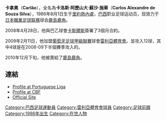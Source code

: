 {{Link style|time=2015-12-11T05:12:41+00:00}}
{{Infobox football biography 2
| playername          = 卡拿奧<br>Carlão
| fullname            = Carlos Alexandre de Souza Silva
| dateofbirth         = {{birth date and age|1986|8|1|df=y}}
| cityofbirth         = [[里約熱內盧|里約熱內盧]]
| countryofbirth      = [[巴西|巴西]]
| height              = {{height|m=1.90}}
| position            = 前鋒
| currentclub         = [[鹿島鹿角|鹿島鹿角]]
| clubnumber          =
| youthyears1         = 
| youthclubs1         = 
| years1              = 2008 | clubs1 = [[:en:São_Cristóvão_de_Futebol_e_Regatas|聖基斯杜華]] | caps1 =  | goals1 = 
| years2              = 2008 | clubs2 = → [[:en:Duque_de_Caxias_Futebol_Clube|卡斯爾斯]] (借用) | caps2 = ? | goals2 = ?
| years3              = 2009–2010 | clubs3 = [[雷利亞體育會|雷利亞體育會]] | caps3 = 54 | goals3 = 26
| years4              = 2011- | clubs4 = [[鹿島鹿角|鹿島鹿角]] | caps4 = | goals4 = 
| years5              = | clubs5 = | caps5 = | goals5 = 
| years6              = | clubs6 = | caps6 = | goals6 = 
| years7              = | clubs7 = | caps7 = | goals7 =
| club-update         = 17 December 2010
}}
'''卡拿奧'''（'''Carlão'''），全名為'''卡洛斯·阿歷山大·蘇沙·施華'''（'''Carlos Alexandre de Souza Silva'''），1986年8月1日生于[[里約熱內盧|里約熱內盧]]，[[巴西|巴西]]职业足球运动员，现效力于[[日本職業足球联赛|日本職業足球联赛]]球会[[鹿島鹿角|鹿島鹿角]]。

2008年4月28日，他與巴乙球會[[:en:Duque_de_Caxias_Futebol_Clube|卡斯爾斯]]簽署了3個月合約。

2009年2月11日，他加盟[[葡萄牙足球甲級聯賽|葡萄牙足球甲級聯賽]]球會[[雷利亞體育會|雷利亞體育會]]。並攻入12球，其中4球是在2008-09下半個賽季攻入的。

2010年12月下旬，他被賣給了[[鹿島鹿角|鹿島鹿角]]。

==連結==
*[http://www.lpfp.pt/liga_sagres/pages/jogador.aspx?epoca=20092010&clube=u_leiria&jogador=3036 Profile at Portuguese Liga]{{Wayback|url=http://www.lpfp.pt/liga_sagres/pages/jogador.aspx?epoca=20092010&clube=u_leiria&jogador=3036 |date=20100504100427 }} {{pt icon}}
*[http://www.cbf.com.br/php/registro.php?i=295809 Profile at CBF]{{dead link|date=2017年11月 |bot=InternetArchiveBot |fix-attempted=yes }} {{pt icon}}
*[https://web.archive.org/web/20101023034701/http://www.carlaofut.com.br/ Official Site]

{{2014年中甲分类名单石家庄}}

{{DEFAULTSORT:Carlos, Alexandre Souza Silva}}
[[Category:巴西足球運動員|Category:巴西足球運動員]]
[[Category:雷利亞體育會球員|Category:雷利亞體育會球員]]
[[Category:足球前鋒|Category:足球前鋒]]
[[Category:1986年出生|Category:1986年出生]]
[[Category:在世人物|Category:在世人物]]